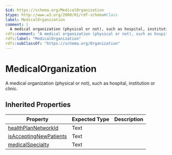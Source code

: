 ```yaml
---
$id: https://schema.org/MedicalOrganization
$type: http://www.w3.org/2000/01/rdf-schema#Class
label: MedicalOrganization
comment: |
  A medical organization (physical or not), such as hospital, institution or clinic.
rdfs:comment: "A medical organization (physical or not), such as hospital, institution or clinic."
rdfs:label: "MedicalOrganization"
rdfs:subClassOf: "https://schema.org/Organization"
---
```


# MedicalOrganization

A medical organization (physical or not), such as hospital, institution or clinic.

## Inherited Properties

| Property | Expected Type | Description |
| --- | --- | --- |
| [healthPlanNetworkId](https://schema.org/healthPlanNetworkId) | Text |  |
| [isAcceptingNewPatients](https://schema.org/isAcceptingNewPatients) | Text |  |
| [medicalSpecialty](https://schema.org/medicalSpecialty) | Text |  |

